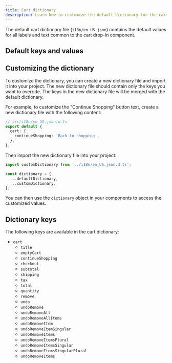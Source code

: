 ```yaml
---
title: Cart dictionary
description: Learn how to customize the default dictionary for the cart drop-in component.
---
```



The default cart dictionary file (`i18n/en_US.json`) contains the default values for all labels and text common to the cart drop-in component.

## Default keys and values

<CodeInclude code={dictionary} title="en_US.json.d.ts" lang="ts" />

## Customizing the dictionary

To customize the dictionary, you can create a new dictionary file and import it into your project. The new dictionary file should contain only the keys you want to override. The keys in the new dictionary file will be merged with the default dictionary.

For example, to customize the "Continue Shopping" button text, create a new dictionary file with the following content:

```typescript
// src/i18n/en_US.json.d.ts
export default {
  cart: {
    continueShopping: 'Back to shopping',
  },
};
```

Then import the new dictionary file into your project:

```typescript
import customDictionary from '../i18n/en_US.json.d.ts';

const dictionary = {
  ...defaultDictionary,
  ...customDictionary,
};
```

You can then use the `dictionary` object in your components to access the customized values.

## Dictionary keys

The following keys are available in the cart dictionary:

- `cart`
  - `title`
  - `emptyCart`
  - `continueShopping`
  - `checkout`
  - `subtotal`
  - `shipping`
  - `tax`
  - `total`
  - `quantity`
  - `remove`
  - `undo`
  - `undoRemove`
  - `undoRemoveAll`
  - `undoRemoveAllItems`
  - `undoRemoveItem`
  - `undoRemoveItemSingular`
  - `undoRemoveItems`
  - `undoRemoveItemsPlural`
  - `undoRemoveItemsSingular`
  - `undoRemoveItemsSingularPlural`
  - `undoRemoveItems`

